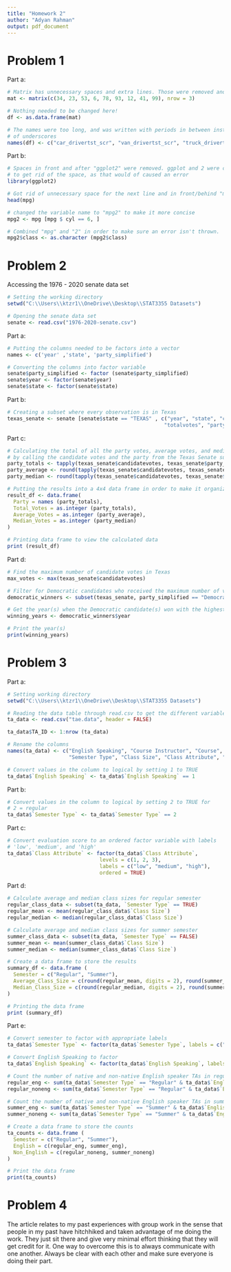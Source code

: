 ---
title: "Homework 2"
author: "Adyan Rahman"
output: pdf_document
---

# Problem 1

Part a: 
```{r}
# Matrix has unnecessary spaces and extra lines. Those were removed and altered.
mat <- matrix(c(34, 23, 53, 6, 78, 93, 12, 41, 99), nrow = 3)

# Nothing needed to be changed here!
df <- as.data.frame(mat)

# The names were too long, and was written with periods in between instead
# of underscores
names(df) <- c("car_drivertst_scr", "van_drivertst_scr", "truck_drivertst_scr")
```

Part b: 
```{r}
# Spaces in front and after "ggplot2" were removed. ggplot and 2 were combined
# to get rid of the space, as that would of caused an error
library(ggplot2)

# Got rid of unnecessary space for the next line and in front/behind "mpg"
head(mpg)

# changed the variable name to "mpg2" to make it more concise
mpg2 <- mpg [mpg $ cyl == 6, ]

# Combined "mpg" and "2" in order to make sure an error isn't thrown.
mpg2$class <- as.character (mpg2$class)
```

# Problem 2

Accessing the 1976 - 2020 senate data set
```{r}
# Setting the working directory
setwd("C:\\Users\\ktzr1\\OneDrive\\Desktop\\STAT3355 Datasets")

# Opening the senate data set
senate <- read.csv("1976-2020-senate.csv")
```

Part a:
```{r}
# Putting the columns needed to be factors into a vector
names <- c('year' ,'state', 'party_simplified')

# Converting the columns into factor variable
senate$party_simplified <- factor (senate$party_simplified)
senate$year <- factor(senate$year)
senate$state <- factor(senate$state)
```

Part b:
```{r}
# Creating a subset where every observation is in Texas
texas_senate <- senate [senate$state == "TEXAS" , c("year", "state", "candidatevotes", 
                                                   "totalvotes", "party_simplified")]
```

Part c:
```{r}
# Calculating the total of all the party votes, average votes, and median votes
# by calling the candidate votes and the party from the Texas Senate subset
party_totals <- tapply(texas_senate$candidatevotes, texas_senate$party_simplified, sum)
party_average <- round(tapply(texas_senate$candidatevotes, texas_senate$party_simplified, mean))
party_median <- round(tapply(texas_senate$candidatevotes, texas_senate$party_simplified, median))

# Putting the results into a 4x4 data frame in order to make it organized
result_df <- data.frame(
  Party = names (party_totals),
  Total_Votes = as.integer (party_totals),
  Average_Votes = as.integer (party_average),
  Median_Votes = as.integer (party_median)
)

# Printing data frame to view the calculated data 
print (result_df)
```

Part d:
```{r}
# Find the maximum number of candidate votes in Texas
max_votes <- max(texas_senate$candidatevotes)

# Filter for Democratic candidates who received the maximum number of votes
democratic_winners <- subset(texas_senate, party_simplified == "Democratic" & candidatevotes == max_votes)

# Get the year(s) when the Democratic candidate(s) won with the highest number of votes
winning_years <- democratic_winners$year

# Print the year(s)
print(winning_years)

```

# Problem 3

Part a: 
```{r}
# Setting working directory
setwd("C:\\Users\\ktzr1\\OneDrive\\Desktop\\STAT3355 Datasets")

# Reading the data table through read.csv to get the different variables
ta_data <- read.csv("tae.data", header = FALSE)

ta_data$TA_ID <- 1:nrow (ta_data)

# Rename the columns
names(ta_data) <- c("English Speaking", "Course Instructor", "Course", 
                    "Semester Type", "Class Size", "Class Attribute", "TA_ID")

# Convert values in the column to logical by setting 1 to TRUE
ta_data$`English Speaking` <- ta_data$`English Speaking` == 1
```

Part b:
```{r}
# Convert values in the column to logical by setting 2 to TRUE for
# 2 = regular
ta_data$`Semester Type` <- ta_data$`Semester Type` == 2
```

Part c:
```{r}
# Convert evaluation score to an ordered factor variable with labels 
# 'low', 'medium', and 'high'
ta_data$`Class Attribute` <- factor(ta_data$`Class Attribute`, 
                              levels = c(1, 2, 3), 
                              labels = c("low", "medium", "high"),
                              ordered = TRUE)
```

Part d:
```{r}
# Calculate average and median class sizes for regular semester
regular_class_data <- subset(ta_data, `Semester Type` == TRUE)
regular_mean <- mean(regular_class_data$`Class Size`)
regular_median <- median(regular_class_data$`Class Size`)

# Calculate average and median class sizes for summer semester
summer_class_data <- subset(ta_data, `Semester Type` == FALSE)
summer_mean <- mean(summer_class_data$`Class Size`)
summer_median <- median(summer_class_data$`Class Size`)

# Create a data frame to store the results
summary_df <- data.frame (
  Semester = c("Regular", "Summer"),
  Average_Class_Size = c(round(regular_mean, digits = 2), round(summer_mean, digits = 2)),
  Median_Class_Size = c(round(regular_median, digits = 2), round(summer_median, digits = 2))
)

# Printing the data frame
print (summary_df)
```

Part e:
```{r}
# Convert semester to factor with appropriate labels
ta_data$`Semester Type` <- factor(ta_data$`Semester Type`, labels = c("Summer", "Regular"))

# Convert English Speaking to factor
ta_data$`English Speaking` <- factor(ta_data$`English Speaking`, labels = c("English", "Non English"))

# Count the number of native and non-native English speaker TAs in regular semester
regular_eng <- sum(ta_data$`Semester Type` == "Regular" & ta_data$`English Speaking` == "English")
regular_noneng <- sum(ta_data$`Semester Type` == "Regular" & ta_data$`English Speaking` == "Non English")

# Count the number of native and non-native English speaker TAs in summer semester
summer_eng <- sum(ta_data$`Semester Type` == "Summer" & ta_data$`English Speaking` == "English")
summer_noneng <- sum(ta_data$`Semester Type` == "Summer" & ta_data$`English Speaking` == "Non English")

# Create a data frame to store the counts
ta_counts <- data.frame (
  Semester = c("Regular", "Summer"),
  English = c(regular_eng, summer_eng),
  Non_English = c(regular_noneng, summer_noneng)
)

# Print the data frame
print(ta_counts)
```

# Problem 4

The article relates to my past experiences with group work in the sense that people
in  my past have hitchhiked and taken advantage of me doing the work. They just sit
there and give very minimal effort thinking that they will get credit for it. One way to 
overcome this is to always communicate with one another. Always be clear with each other 
and make sure everyone is doing their part.
